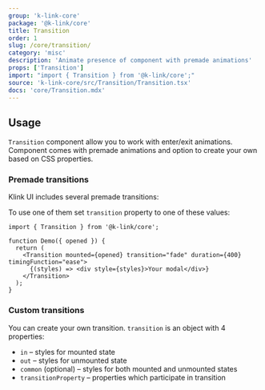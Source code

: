```yaml
---
group: 'k-link-core'
package: '@k-link/core'
title: Transition
order: 1
slug: /core/transition/
category: 'misc'
description: 'Animate presence of component with premade animations'
props: ['Transition']
import: "import { Transition } from '@k-link/core';"
source: 'k-link-core/src/Transition/Transition.tsx'
docs: 'core/Transition.mdx'
---
```



## Usage

`Transition` component allow you to work with enter/exit animations.
Component comes with premade animations and option to create your own based on CSS properties.

### Premade transitions

Klink UI includes several premade transitions:

<Demo data={TooltipDemos.transitions} />

To use one of them set `transition` property to one of these values:

```tsx
import { Transition } from '@k-link/core';

function Demo({ opened }) {
  return (
    <Transition mounted={opened} transition="fade" duration={400} timingFunction="ease">
      {(styles) => <div style={styles}>Your modal</div>}
    </Transition>
  );
}
```

### Custom transitions

You can create your own transition. `transition` is an object with 4 properties:

- `in` – styles for mounted state
- `out` – styles for unmounted state
- `common` (optional) – styles for both mounted and unmounted states
- `transitionProperty` – properties which participate in transition

<Demo data={TransitionDemos.custom} />
